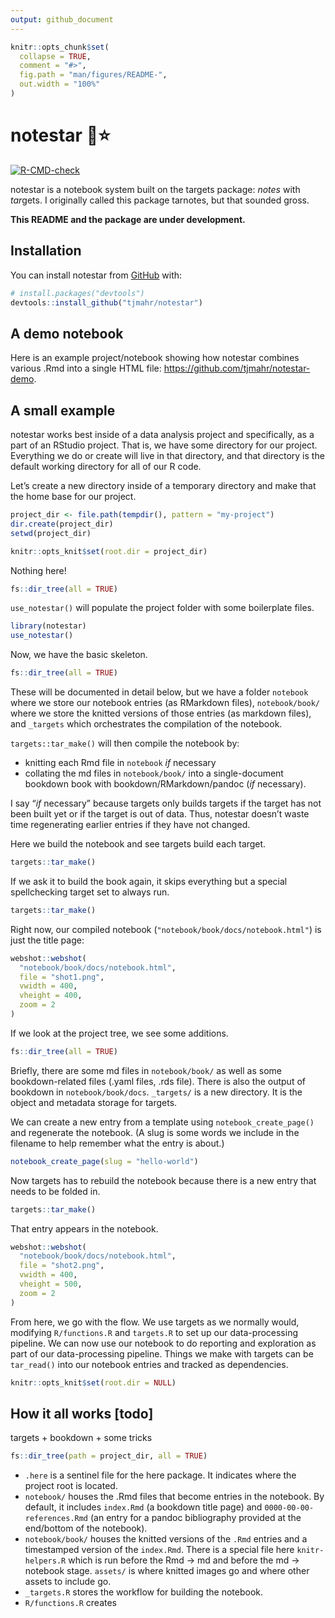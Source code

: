 ```yaml
---
output: github_document
---
```


<!-- README.md is generated from README.Rmd. Please edit that file -->

<!-- say directory, not folder -->

```r
knitr::opts_chunk$set(
  collapse = TRUE,
  comment = "#>",
  fig.path = "man/figures/README-",
  out.width = "100%"
)
```

# notestar 📓⭐

<!-- badges: start -->
[![R-CMD-check](https://github.com/tjmahr/notestar/workflows/R-CMD-check/badge.svg)](https://github.com/tjmahr/notestar/actions)
<!-- badges: end -->

notestar is a notebook system built on the targets package: *notes* with
*tar*gets. I originally called this package tarnotes, but that sounded gross.

**This README and the package are under development.**

## Installation

You can install notestar from [GitHub](https://github.com/) with:

``` r
# install.packages("devtools")
devtools::install_github("tjmahr/notestar")
```

## A demo notebook

Here is an example project/notebook showing how notestar combines various .Rmd
into a single HTML file: <https://github.com/tjmahr/notestar-demo>.

## A small example

notestar works best inside of a data analysis project and specifically, as a
part of an RStudio project. That is, we have some directory for our project.
Everything we do or create will live in that directory, and that directory is
the default working directory for all of our R code.

Let's create a new directory inside of a temporary directory and make that the
home base for our project.

```r
project_dir <- file.path(tempdir(), pattern = "my-project")
dir.create(project_dir)
setwd(project_dir)
```

```r
knitr::opts_knit$set(root.dir = project_dir)
```


Nothing here!

```r
fs::dir_tree(all = TRUE)
```

`use_notestar()` will populate the project folder with some boilerplate files.

```r
library(notestar)
use_notestar()
```

Now, we have the basic skeleton. 

```r
fs::dir_tree(all = TRUE)
```

These will be documented in detail below, but we
have a folder `notebook` where we store our notebook entries (as RMarkdown
files), `notebook/book/` where we store the knitted versions of those entries
(as markdown files), and `_targets` which orchestrates the compilation of the
notebook.

`targets::tar_make()` will then compile the notebook by:

  - knitting each Rmd file in `notebook` *if* necessary
  - collating the md files in `notebook/book/` into a single-document bookdown
    book with bookdown/RMarkdown/pandoc (*if* necessary).

I say "*if* necessary" because targets only builds targets if the target has not
been built yet or if the target is out of data. Thus, notestar doesn't waste
time regenerating earlier entries if they have not changed.


Here we build the notebook and see targets build each target.

```r
targets::tar_make()
```

If we ask it to build the book again, it skips everything but a special
spellchecking target set to always run.

```r
targets::tar_make()
```

Right now, our compiled notebook (`"notebook/book/docs/notebook.html"`) is just
the title page:

```r
webshot::webshot(
  "notebook/book/docs/notebook.html",  
  file = "shot1.png",
  vwidth = 400, 
  vheight = 400,
  zoom = 2
)
```

If we look at the project tree, we see some additions.

```r
fs::dir_tree(all = TRUE)
```

Briefly, there are some md files in `notebook/book/` as well as some
bookdown-related files (.yaml files, .rds file). There is also the output of
bookdown in `notebook/book/docs`. `_targets/` is a new directory. It is the
object and metadata storage for targets.



We can create a new entry from a template using `notebook_create_page()` and
regenerate the notebook. (A slug is some words we include in the filename to
help remember what the entry is about.)

```r
notebook_create_page(slug = "hello-world")
```

Now targets has to rebuild the notebook because there is a new entry that needs
to be folded in.

```r
targets::tar_make()
```

That entry appears in the notebook.

```r
webshot::webshot(
  "notebook/book/docs/notebook.html",
  file = "shot2.png",
  vwidth = 400, 
  vheight = 500, 
  zoom = 2
)
```

From here, we go with the flow. We use targets as we normally would, modifying
`R/functions.R` and `targets.R` to set up our data-processing pipeline. We can
now use our notebook to do reporting and exploration as part of our
data-processing pipeline. Things we make with targets can be `tar_read()` into
our notebook entries and tracked as dependencies.

```r
knitr::opts_knit$set(root.dir = NULL)
```




## How it all works [todo]

targets + bookdown + some tricks

```r
fs::dir_tree(path = project_dir, all = TRUE)
```

  - `.here` is a sentinel file for the here package. It indicates where the
    project root is located.
  - `notebook/` houses the .Rmd files that become entries in the notebook. By
    default, it includes `index.Rmd` (a bookdown title page) and
    `0000-00-00-references.Rmd` (an entry for a pandoc bibliography provided at
    the end/bottom of the notebook).
  - `notebook/book/` houses the knitted versions of the `.Rmd` entries and a
    timestamped version of the `index.Rmd`. There is a special file here
    `knitr-helpers.R` which is run before the Rmd -\> md and before the md -\>
    notebook stage. `assets/` is where knitted images go and where other assets
    to include go.
  - `_targets.R` stores the workflow for building the notebook.
  - `R/functions.R` creates

